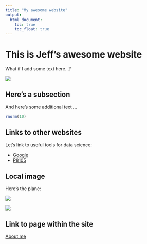 ```yaml
---
title: "My awesome website"
output: 
  html_document:
    toc: true
    toc_float: true
---
```


# This is Jeff's awesome website

What if I add some text here...?

![](https://media.giphy.com/media/drXGoW1iudhKw/giphy.gif)


## Here's a subsection

And here's some additional text ...

```r
rnorm(10)
```


## Links to other websites

Let's link to useful tools for data science:

* [Google](https://google.com)
* [P8105](https://p8105.com)

## Local image

Here's the plane:

<img src="images/plane.jpg" style=width:75%">

![](images/plane.jpg)

## Link to page within the site

[About me](about.html)
